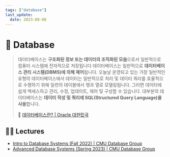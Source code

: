```yaml
---
tags: ["database"]
last_update:
  date: 2023-08-08
---
```


# 💾 Database

> 데이터베이스는 **구조화된 정보 또는 데이터의 조직화된 모음**으로서 일반적으로 컴퓨터 시스템에 전자적으로 저장됩니다 데이터베이스는 일반적으로 **데이터베이스 관리 시스템(DBMS)에 의해 제어**됩니다. 오늘날 운영되고 있는 가장 일반적인 유형의 데이터베이스에서 데이터는 일반적으로 처리 및 데이터 쿼리를 효율적으로 수행하기 위해 일련의 테이블에서 행과 열로 모델링됩니다. 그러면 데이터에 쉽게 액세스하고 관리, 수정, 업데이트, 제어 및 구성할 수 있습니다. 대부분의 데이터베이스는 **데이터 작성 및 쿼리에 SQL(Structured Query Language)을 사용**합니다.
>
> 🔗 [데이터베이스란? | Oracle 대한민국](https://www.oracle.com/kr/database/what-is-database/)

## 🧑‍🏫 Lectures

- [Intro to Database Systems (Fall 2022) | CMU Database Group](https://www.youtube.com/playlist?list=PLSE8ODhjZXjaKScG3l0nuOiDTTqpfnWFf)
- [Advanced Database Systems (Spring 2023) | CMU Database Group](https://www.youtube.com/playlist?list=PLSE8ODhjZXjYzlLMbX3cR0sxWnRM7CLFn)
